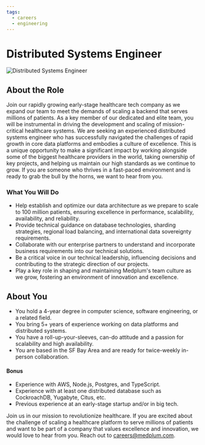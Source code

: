```yaml
---
tags:
  - careers
  - engineering
---
```



# Distributed Systems Engineer

![Distributed Systems Engineer](/img/careers/distributed-systems-engineer.webp)

## About the Role

Join our rapidly growing early-stage healthcare tech company as we expand our team to meet the demands of scaling a backend that serves millions of patients. As a key member of our dedicated and elite team, you will be instrumental in driving the development and scaling of mission-critical healthcare systems. We are seeking an experienced distributed systems engineer who has successfully navigated the challenges of rapid growth in core data platforms and embodies a culture of excellence. This is a unique opportunity to make a significant impact by working alongside some of the biggest healthcare providers in the world, taking ownership of key projects, and helping us maintain our high standards as we continue to grow. If you are someone who thrives in a fast-paced environment and is ready to grab the bull by the horns, we want to hear from you.

### What You Will Do

- Help establish and optimize our data architecture as we prepare to scale to 100 million patients, ensuring excellence in performance, scalability, availability, and reliability.
- Provide technical guidance on database technologies, sharding strategies, regional load balancing, and international data sovereignty requirements.
- Collaborate with our enterprise partners to understand and incorporate business requirements into our technical solutions.
- Be a critical voice in our technical leadership, influencing decisions and contributing to the strategic direction of our projects.
- Play a key role in shaping and maintaining Medplum's team culture as we grow, fostering an environment of innovation and excellence.

## About You

- You hold a 4-year degree in computer science, software engineering, or a related field.
- You bring 5+ years of experience working on data platforms and distributed systems.
- You have a roll-up-your-sleeves, can-do attitude and a passion for scalability and high availability.
- You are based in the SF Bay Area and are ready for twice-weekly in-person collaboration.

#### Bonus

- Experience with AWS, Node.js, Postgres, and TypeScript.
- Experience with at least one distributed database such as CockroachDB, Yugabyte, Citus, etc.
- Previous experience at an early-stage startup and/or in big tech.

<AboutMedplum />

<Benefits />

Join us in our mission to revolutionize healthcare. If you are excited about the challenge of scaling a healthcare platform to serve millions of patients and want to be part of a company that values excellence and innovation, we would love to hear from you. Reach out to careers@medplum.com.
